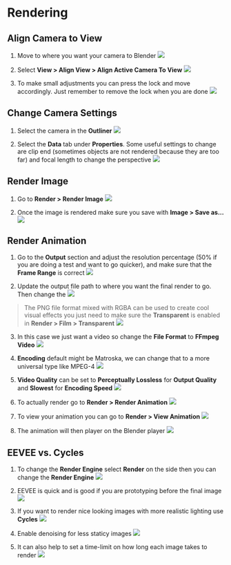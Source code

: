 # Rendering

## Align Camera to View

1. Move to where you want your camera to Blender
![](./assets/move-to-camera-angle.png)

2. Select **View > Align View > Align Active Camera To View**
![](./assets/align-camera-to-view.png)

3.  To make small adjustments you can press the lock and move accordingly. Just remember to remove the lock when you are done
![](./assets/adjust-with-lock.png)

## Change Camera Settings

1. Select the camera in the **Outliner**
![](./assets/select-camera.png)

2. Select the **Data** tab under **Properties**. Some useful settings to change are clip end (sometimes objects are not rendered because they are too far) and focal length to change the perspective
![](./assets/change-camera-settings.png)

## Render Image

1. Go to **Render > Render Image**
![](./assets/render-image.png)

2. Once the image is rendered make sure you save with **Image > Save as...**
![](./assets/save-render.png)

## Render Animation
1. Go to the **Output** section and adjust the resolution percentage (50% if you are doing a test and want to go quicker), and make sure that the **Frame Range** is correct
![](./assets/output-properties.png)

2. Update the output file path to where you want the final render to go. Then change the 
![](./assets/output-video-type.png)
> The PNG file format mixed with RGBA can be used to create cool visual effects you just need to make sure the **Transparent** is enabled in **Render > Film > Transparent**
> ![](./assets/transparent-background.png)

3. In this case we just want a video so change the **File Format** to **FFmpeg Video**
![](./assets/file-format-ffmpeg.png)

4. **Encoding** default might be Matroska, we can change that to a more universal type like MPEG-4
![](./assets/change-encoding-container.png)

5. **Video Quality** can be set to **Perceptually Lossless** for **Output Quality** and **Slowest** for **Encoding Speed**
![](./assets/video-quality.png)

6. To actually render go to **Render > Render Animation** 
![](./assets/render-animation.png)

7. To view your animation you can go to **Render > View Animation**
![](./assets/view-animation.png)

8. The animation will then player on the Blender player
![](./assets/animation-output-example.gif)

## EEVEE vs. Cycles
1. To change the **Render Engine** select **Render** on the side then you can change the **Render Engine**
![](./assets/render-engine.png)

2. EEVEE is quick and is good if you are prototyping before the final image
![](./assets/eevee-is-quick.png)

3. If you want to render nice looking images with more realistic lighting use **Cycles**
![](./assets/cycles-result.png)

4. Enable denoising for less staticy images
![](./assets/enable-denoising.png)

5. It can also help to set a time-limit on how long each image takes to render
![](./assets/time-limit-render.png)